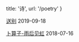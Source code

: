 
  title: '诗',
  url: '/poetry'
}


[送别](/poetry/songbie) <time>2019-09-18</time>

[卜算子-雨后见虹](/poetry/busuanzi) <time>2018-07-16</time>
